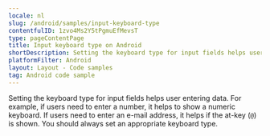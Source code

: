 ```yaml
---
locale: nl
slug: /android/samples/input-keyboard-type
contentfulID: 1zvo4Ms2Y5tPgmuEfMevsT
type: pageContentPage
title: Input keyboard type on Android
shortDescription: Setting the keyboard type for input fields helps user entering data.
platformFilter: Android
layout: Layout - Code samples
tag: Android code sample
---
```


Setting the keyboard type for input fields helps user entering data. For example, if users need to enter a number, it helps to show a numeric keyboard. If users need to enter an e-mail address, it helps if the at-key (`@`) is shown. You should always set an appropriate keyboard type.

<CodeSample id="input-keyboard-type" locale="nl" platform="android"/>